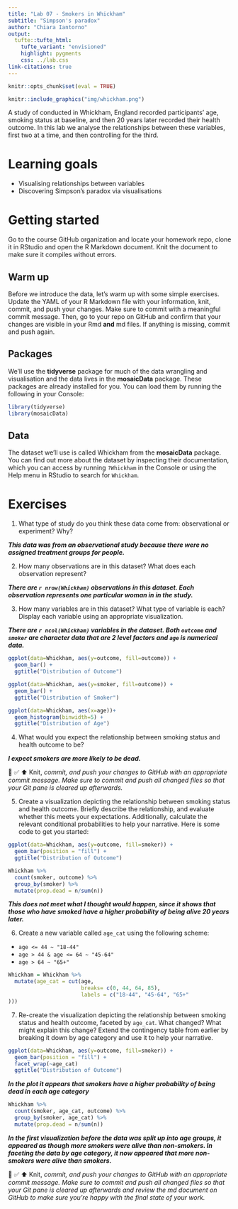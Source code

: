 ```yaml
---
title: "Lab 07 - Smokers in Whickham"
subtitle: "Simpson's paradox"
author: "Chiara Iantorno"
output: 
  tufte::tufte_html:
    tufte_variant: "envisioned"
    highlight: pygments
    css: ../lab.css
link-citations: true
---
```


```r
knitr::opts_chunk$set(eval = TRUE)
```

```r
knitr::include_graphics("img/whickham.png")
```

A study of conducted in Whickham, England recorded participants' age, smoking status at baseline, and then 20 years later recorded their health outcome.
In this lab we analyse the relationships between these variables, first two at a time, and then controlling for the third.

# Learning goals

-   Visualising relationships between variables
-   Discovering Simpson's paradox via visualisations

# Getting started

Go to the course GitHub organization and locate your homework repo, clone it in RStudio and open the R Markdown document.
Knit the document to make sure it compiles without errors.

## Warm up

Before we introduce the data, let's warm up with some simple exercises.
Update the YAML of your R Markdown file with your information, knit, commit, and push your changes.
Make sure to commit with a meaningful commit message.
Then, go to your repo on GitHub and confirm that your changes are visible in your Rmd **and** md files.
If anything is missing, commit and push again.

## Packages

We'll use the **tidyverse** package for much of the data wrangling and visualisation and the data lives in the **mosaicData** package.
These packages are already installed for you.
You can load them by running the following in your Console:

```r
library(tidyverse) 
library(mosaicData) 
```

## Data

The dataset we'll use is called Whickham from the **mosaicData** package.
You can find out more about the dataset by inspecting their documentation, which you can access by running `?Whickham` in the Console or using the Help menu in RStudio to search for `Whickham`.

# Exercises

1.  What type of study do you think these data come from: observational or experiment?
    Why?
    
***This data was from an observational study because there were no assigned treatment groups for people.***

2.  How many observations are in this dataset?
    What does each observation represent?
    
***There are `r nrow(Whickham)` observations in this dataset.  Each observation represents one particular woman in in the study.***

3.  How many variables are in this dataset?
    What type of variable is each?
    Display each variable using an appropriate visualization.
    
***There are `r ncol(Whickham)` variables in the dataset.  Both `outcome` and `smoker` are character data that are 2 level factors and `age` is numerical data.***

```r
ggplot(data=Whickham, aes(y=outcome, fill=outcome)) +
  geom_bar() +
  ggtitle("Distribution of Outcome")
```

```r
ggplot(data=Whickham, aes(y=smoker, fill=outcome)) +
  geom_bar() +
  ggtitle("Distribution of Smoker")
```

```r
ggplot(data=Whickham, aes(x=age))+
  geom_histogram(binwidth=5) +
  ggtitle("Distribution of Age")
```

4.  What would you expect the relationship between smoking status and health outcome to be?

***I expect smokers are more likely to be dead.***

🧶 ✅ ⬆️ Knit, *commit, and push your changes to GitHub with an appropriate commit message. Make sure to commit and push all changed files so that your Git pane is cleared up afterwards.*

5.  Create a visualization depicting the relationship between smoking status and health outcome. Briefly describe the relationship, and evaluate whether this meets your expectations. Additionally, calculate the relevant conditional probabilities to help your narrative. Here is some code to get you started:

```r
ggplot(data=Whickham, aes(y=outcome, fill=smoker)) +
  geom_bar(position = "fill") +
  ggtitle("Distribution of Outcome")
```

```r
Whickham %>%
  count(smoker, outcome) %>% 
  group_by(smoker) %>%
  mutate(prop.dead = n/sum(n)) 
```

***This does not meet what I thought would happen, since it shows that those who have smoked have a higher probability of being alive 20 years later.***

6.  Create a new variable called `age_cat` using the following scheme:

-   `age <= 44 ~ "18-44"`
-   `age > 44 & age <= 64 ~ "45-64"`
-   `age > 64 ~ "65+"`

```r
Whickham = Whickham %>%
  mutate(age_cat = cut(age,
                       breaks= c(0, 44, 64, 85),
                       labels = c("18-44", "45-64", "65+"
)))
```


7.  Re-create the visualization depicting the relationship between smoking status and health outcome, faceted by `age_cat`. What changed? What might explain this change? Extend the contingency table from earlier by breaking it down by age category and use it to help your narrative.

```r
ggplot(data=Whickham, aes(y=outcome, fill=smoker)) +
  geom_bar(position = "fill") +
  facet_wrap(~age_cat)
  ggtitle("Distribution of Outcome")
```

***In the plot it appears that smokers have a higher probability of being dead in each age category***

```r
Whickham %>%
  count(smoker, age_cat, outcome) %>% 
  group_by(smoker, age_cat) %>%
  mutate(prop.dead = n/sum(n)) 
```

***In the first visualization before the data was split up into age groups, it appeared as though more smokers were alive than non-smokers.  In faceting the data by age category, it now appeared that more non-smokers were alive than smokers.***

🧶 ✅ ⬆️ Knit, *commit, and push your changes to GitHub with an appropriate commit message. Make sure to commit and push all changed files so that your Git pane is cleared up afterwards and review the md document on GitHub to make sure you're happy with the final state of your work.*

